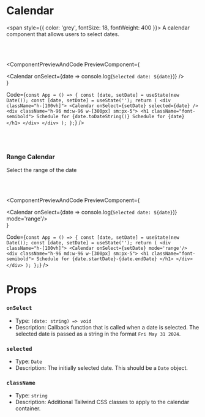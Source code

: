 # Calendar

<span style={{ color: 'grey', fontSize: 18, fontWeight: 400 }}>
  A calendar component that allows users to select dates.
</span>

<br></br>


<ComponentPreviewAndCode PreviewComponent={
    <div className='flex flex-col items-center my-4'>
        <Calendar onSelect={date => console.log(`Selected date: ${date}`)} />
    </div>
}

Code={`
const App = () => {
    const [date, setDate] = useState(new Date());
    const [date, setDate] = useState('');
    return (
        <div className="h-[100vh]">
            <Calendar onSelect={setDate} selected={date} />
            <div className="h-96 md:w-96 w-[300px] sm:px-5">
                <h1 className="font-semibold">
                    Schedule for {date.toDateString()}
                    Schedule for {date}
                </h1>
            </div>
        </div>
    );
};
`}
/>

<br></br>

### Range Calendar

Select the range of the date 

<br></br>

<ComponentPreviewAndCode 
PreviewComponent={
    <div className='flex flex-col items-center my-4'>
        <Calendar onSelect={date => console.log(`Selected date: ${date}`)} mode='range'/>
    </div>
}

Code={`
const App = () => {
    const [date, setDate] = useState(new Date());
    const [date, setDate] = useState('');
    return (
        <div className="h-[100vh]">
            <Calendar onSelect={setDate} mode='range'/>
            <div className="h-96 md:w-96 w-[300px] sm:px-5">
                <h1 className="font-semibold">
                    Schedule for {date.startDate}-{date.endDate}
                </h1>
            </div>
        </div>
    );
};
`}
/>


# Props

### `onSelect`

- Type: `(date: string) => void`
- Description: Callback function that is called when a date is selected. The selected date is passed as a string in the format `Fri May 31 2024`.

### `selected`

- Type: `Date`
- Description: The initially selected date. This should be a `Date` object.

### `className`

- Type: `string`
- Description: Additional Tailwind CSS classes to apply to the calendar container.
